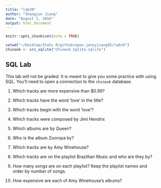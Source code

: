 ```yaml
---
title: "lab30"
author: "Shangjun Jiang"
date: "August 1, 2016"
output: html_document
---
```


```r
knitr::opts_chunk$set(echo = TRUE)
```

```r
setwd("~/Desktop/Stats R/githubrepos-jennyjiang95/labs9")
chinook <- src_sqlite("Chinook_Sqlite.sqlite")
```

## SQL Lab

This lab will not be graded.  It is meant to give you some practice with using SQL.  You'll need to open a connection to the `chinook` database.

1.  Which tracks are more expensive than $0.99?

2.  Which tracks have the word 'love' in the title?

3.  Which tracks begin with the word 'love'?

4.  Which tracks were composed by Jimi Hendrix

5.  Which albums are by Queen?

6.  Who is the album Zooropa by?

7.  Which tracks are by Amy Winehouse?

8.  Which tracks are on the playlist Brazillian Music and who are they by?

9.  How many songs are on each playlist? Keep the playlist names and order by number of songs.

10.  How expensive are each of Amy Winehouse's albums?
